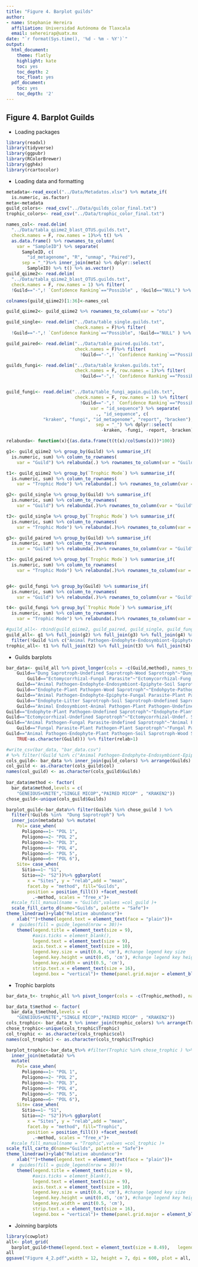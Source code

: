 ```yaml
---
title: "Figure 4. Barplot guilds"
author:
- name: Stephanie Hereira
  affiliation: Universidad Autónoma de Tlaxcala
  email: sehereirap@uatx.mx
date: "`r format(Sys.time(), '%d - %m - %Y')`"
output:
  html_document:
    theme: flatly
    highlight: kate
    toc: yes
    toc_depth: 2
    toc_float: yes
  pdf_document:
    toc: yes
    toc_depth: '2'
---
```


## Figure 4. Barplot Guilds

- Loading packages 
```r
library(readxl)
library(tidyverse)
library(ggpubr)
library(RColorBrewer)
library(ggh4x)
library(rcartocolor)
```

- Loading data and formatting
```r
metadata<-read_excel("../Data/Metadatos.xlsx") %>% mutate_if(
  is.numeric, as.factor)
meta<-metadata
guild_colors<- read_csv("../Data/guilds_color_final.txt")
trophic_colors<- read_csv("../Data/trophic_color_final.txt")

names_col<- read.delim(
  "../Data/tabla_qiime2_blast_OTUS.guilds.txt", 
  check.names = F, row.names = 1)%>% t() %>% 
  as.data.frame() %>% rownames_to_column(
    var = "SampleID") %>% separate(
      SampleID, c(
        "id_metagenome", "R", "unmap", "Paired"), 
      sep = "_")%>% inner_join(meta) %>% dplyr::select(
        SampleID) %>% t() %>% as.vector()
guild_qiime2<- read.delim(
  "../Data/tabla_qiime2_blast_OTUS.guilds.txt", 
  check.names = F, row.names = 1) %>% filter(
  !Guild=="-",! `Confidence Ranking`=="Possible" , !Guild=="NULL") %>% mutate(Method="GENEIOUS+UNITE")

colnames(guild_qiime2)[1:36]<-names_col

guild_qiime2<- guild_qiime2 %>% rownames_to_column(var = "otu")

guild_single<- read.delim("../Data/table_single.guilds.txt", 
                          check.names = F)%>% filter(
  !Guild=="-",! `Confidence Ranking`=="Possible", !Guild=="NULL" ) %>% mutate(Method="MICOP SINGLE")

guild_paired<- read.delim("../Data/table_paired.guilds.txt", 
                          check.names = F)%>% filter(
                            !Guild=="-",! `Confidence Ranking`=="Possible" ) %>% mutate(Method="MICOP PAIRED")

guilds_fungi<- read.delim("../Data/table_kraken.guilds.txt", 
                          check.names = F, row.names = 1)%>% filter(
                            !Guild=="-",! `Confidence Ranking`=="Possible" ) %>% mutate(otu=paste0("otu", rownames(.))) %>% select_at(vars(!starts_with("kraken")))


guild_fungi<- read.delim("../Data/table_fungi_again.guilds.txt", 
                          check.names = F, row.names = 1) %>% filter(
                            !Guild=="-",! `Confidence Ranking`=="Possible" ,   !Guild=="NULL") %>% mutate(otu=paste0("otu", rownames(.))) %>% column_to_rownames(var = "otu")%>% select_if(is.numeric)%>% t() %>% as.data.frame() %>% rownames_to_column(
                                var = "id_sequence") %>% separate(
                                  ., "id_sequence", c(
              "kraken", "fungi", "id_metagenome", "report", "bracken"), 
                                  sep = "_") %>% dplyr::select(
                                    -kraken, -fungi, -report, -bracken) %>% full_join(metadata) %>% dplyr::select(-id_sequence:-Names, -id_metagenome) %>% column_to_rownames(var = "SampleID") %>% t() %>% as.data.frame() %>% rownames_to_column(var = "otu") %>% inner_join(guilds_fungi)%>% mutate(Method="KRAKEN2")

relabunda<- function(x){(as.data.frame(t(t(x)/colSums(x)))*100)}

g1<- guild_qiime2 %>% group_by(Guild) %>% summarise_if(
  is.numeric, sum) %>% column_to_rownames(
    var = "Guild") %>% relabunda(.) %>% rownames_to_column(var = "Guild") %>% mutate(method="GENEIOUS+UNITE") %>%  mutate(total = rowMeans(across(where(is.numeric)))) %>% top_n(n = 10, wt = total) %>% dplyr::select(-total)

t1<- guild_qiime2 %>% group_by(`Trophic Mode`) %>% summarise_if(
  is.numeric, sum) %>% column_to_rownames(
    var = "Trophic Mode") %>% relabunda(.) %>% rownames_to_column(var = "Trophic") %>% mutate(method="GENEIOUS+UNITE")

g2<- guild_single %>% group_by(Guild) %>% summarise_if(
  is.numeric, sum) %>% column_to_rownames(
    var = "Guild") %>% relabunda(.)%>% rownames_to_column(var = "Guild")%>% mutate(method="SINGLE MICOP")%>%  mutate(total = rowMeans(across(where(is.numeric)))) %>% top_n(n = 10, wt = total)%>% dplyr::select(-total)

t2<- guild_single %>% group_by(`Trophic Mode`) %>% summarise_if(
  is.numeric, sum) %>% column_to_rownames(
    var = "Trophic Mode") %>% relabunda(.)%>% rownames_to_column(var = "Trophic")%>% mutate(method="SINGLE MICOP")

g3<- guild_paired %>% group_by(Guild) %>% summarise_if(
  is.numeric, sum) %>% column_to_rownames(
    var = "Guild") %>% relabunda(.)%>% rownames_to_column(var = "Guild")%>% mutate(method="PAIRED MICOP")%>%  mutate(total = rowMeans(across(where(is.numeric)))) %>% top_n(n = 10, wt = total)%>% dplyr::select(-total)

t3<- guild_paired %>% group_by(`Trophic Mode`) %>% summarise_if(
  is.numeric, sum) %>% column_to_rownames(
    var = "Trophic Mode") %>% relabunda(.)%>% rownames_to_column(var = "Trophic")%>% mutate(method="PAIRED MICOP")


g4<- guild_fungi %>% group_by(Guild) %>% summarise_if(
  is.numeric, sum) %>% column_to_rownames(
    var = "Guild") %>% relabunda(.)%>% rownames_to_column(var = "Guild")%>% mutate(method="KRAKEN2")%>%  mutate(total = rowMeans(across(where(is.numeric)))) %>% top_n(n = 10, wt = total)%>% dplyr::select(-total)

t4<- guild_fungi %>% group_by(`Trophic Mode`) %>% summarise_if(
  is.numeric, sum) %>% column_to_rownames(
    var = "Trophic Mode") %>% relabunda(.)%>% rownames_to_column(var = "Trophic")%>% mutate(method="KRAKEN2")

#guild_all<- rbind(guild_qiime2, guild_paired, guild_single, guild_fungi)
guild_all<- g1 %>% full_join(g2) %>% full_join(g3) %>% full_join(g4) %>%
  filter(!Guild %in% c("Animal Pathogen-Endophyte-Endosymbiont-Epiphyte-Soil Saprotroph-Undefined Saprotroph", "Animal Pathogen-Soil Saprotroph", "Endophyte-Undefined Saprotroph"))
trophic_all<- t1 %>% full_join(t2) %>% full_join(t3) %>% full_join(t4)


```


- Guilds barplots
```r

bar_data<- guild_all %>% pivot_longer(cols = -c(Guild,method), names_to = "SampleID", values_to = "relab")%>% mutate(Guilds=case_when(
    Guild=="Dung Saprotroph-Undefined Saprotroph-Wood Saprotroph"~"Dung Sap.-Undef Sap.-Wood Sap.",
        Guild=="Ectomycorrhizal-Fungal Parasite"~"Ectomycorrhizal-Fung.Parasit",
    Guild=="Animal Pathogen-Endophyte-Endosymbiont-Epiphyte-Soil Saprotroph-Undefined Saprotroph"~"Animal P-Endoph/symb-Undef. Sap.",
    Guild=="Endophyte-Plant Pathogen-Wood Saprotroph"~"Endohpyte-Pathogen-Saprotroph",
    Guild=="Animal Pathogen-Endophyte-Epiphyte-Fungal Parasite-Plant Pathogen-Wood Saprotroph"~"Animal-Plant P-Endophyte-Saprotroph",
    Guild=="Endophyte-Litter Saprotroph-Soil Saprotroph-Undefined Saprotroph"~"Endophyte-Undefined Saprotrop",
    Guild=="Animal Endosymbiont-Animal Pathogen-Plant Pathogen-Undefined Saprotroph"~"Animal-Plant endosymb-P-Undef. Sap.",
Guild=="Endophyte-Plant Pathogen-Undefined Saprotroph"~"Endophyte-Plant Pathogen-Undef. Sap.",
Guild=="Ectomycorrhizal-Undefined Saprotroph"~"Ectomycorrhizal-Undef. Sap.",
Guild=="Animal Pathogen-Fungal Parasite-Undefined Saprotroph"~"Animal P-Fungal Parasite-Undef. Sap.",
    Guild=="Fungal Parasite-Plant Pathogen-Plant Saprotroph"~"Fungal Parasite-Plant Path-Plant Sap.",
Guild=="Animal Pathogen-Endophyte-Plant Pathogen-Soil Saprotroph-Wood Saprotroph" ~"Animal Pathogen-Endoph-Plant P-Soil/Wood Sap", 
    TRUE~as.character(Guild))) %>% filter(relab>1)

#write_csv(bar_data, "bar_data.csv")
# %>% filter(!Guild %in% c("Animal Pathogen-Endophyte-Endosymbiont-Epiphyte-Soil Saprotroph-Undefined Saprotroph", "Dung Saprotroph-Undefined Saprotroph-Wood Saprotroph", "Ectomycorrhizal-Undefined Saprotroph", "Dung Saprotroph-Wood Saprotroph" ))
cols_guild<- bar_data %>% inner_join(guild_colors) %>% arrange(Guilds)
col_guild <- as.character(cols_guild$col)
names(col_guild) <- as.character(cols_guild$Guilds)
  
bar_data$method <- factor(
  bar_data$method,levels = c(
    "GENEIOUS+UNITE","SINGLE MICOP","PAIRED MICOP" , "KRAKEN2"))
chose_guild<-unique(cols_guild$Guilds)  

barplot_guild<-bar_data%>% filter(Guilds %in% chose_guild ) %>%
  filter(!Guilds %in%  "Dung Saprotroph") %>% 
  inner_join(metadata) %>% mutate(
    Pol= case_when(
      Poligono==1~ "POL 1",
      Poligono==2~ "POL 2",
      Poligono==3~ "POL 3",
      Poligono==4~ "POL 4",
      Poligono==5~ "POL 5",
      Poligono==6~ "POL 6"),
    Site= case_when(
      Sitio==1~ "S1",
      Sitio==2~ "S2"))%>% ggbarplot(
        x = "Sites", y = "relab",add = "mean",
        facet.by = "method", fill="Guilds", 
        position = position_fill()) +facet_nested(
          .~method, scales = "free_x")+
  #scale_fill_manual(name = "Guilds",values =col_guild )+
  scale_fill_carto_d(name="Guilds", palette = "Safe")+
theme_linedraw()+ylab("Relative abundance")+
    xlab("")+theme(legend.text = element_text(face = "plain"))+
  #  guides(fill = guide_legend(nrow = 30))+
    theme(legend.title = element_text(size = 9),
          #axis.ticks = element_blank(),
          legend.text = element_text(size = 9), 
          axis.text.x = element_text(size = 10),
          legend.key.size = unit(0.6, 'cm'), #change legend key size
          legend.key.height = unit(0.45, 'cm'), #change legend key height
          legend.key.width = unit(0.5, 'cm'),
          strip.text.x = element_text(size = 16),
          legend.box = "vertical")+ theme(panel.grid.major = element_blank(), panel.grid.minor = element_blank())
```

- Trophic barplots
```r

bar_data_t<- trophic_all %>% pivot_longer(cols = -c(Trophic,method), names_to = "SampleID", values_to = "relab")#%>% filter(!Trophic %in% c("Pathotroph-Saprotroph-Symbiotroph" ))

bar_data_t$method <- factor(
  bar_data_t$method,levels = c(
    "GENEIOUS+UNITE","SINGLE MICOP","PAIRED MICOP" , "KRAKEN2"))
cols_trophic<- bar_data_t %>% inner_join(trophic_colors) %>% arrange(Trophic)
chose_trophic<-unique(cols_trophic$Trophic)  
col_trophic <- as.character(cols_trophic$col)
names(col_trophic) <- as.character(cols_trophic$Trophic)

barplot_trophic<-bar_data_t%>% #filter(Trophic %in% chose_trophic ) %>% 
  inner_join(metadata) %>% 
  mutate(
    Pol= case_when(
      Poligono==1~ "POL 1",
      Poligono==2~ "POL 2",
      Poligono==3~ "POL 3",
      Poligono==4~ "POL 4",
      Poligono==5~ "POL 5",
      Poligono==6~ "POL 6"),
    Site= case_when(
      Sitio==1~ "S1",
      Sitio==2~ "S2"))%>% ggbarplot(
        x = "Sites", y = "relab",add = "mean",
        facet.by = "method", fill="Trophic", 
        position = position_fill()) +facet_nested(
          .~method, scales = "free_x")+
  #scale_fill_manual(name = "Trophic",values =col_trophic )+
scale_fill_carto_d(name="Guilds", palette = "Safe")+
theme_linedraw()+ylab("Relative abundance")+
    xlab("")+theme(legend.text = element_text(face = "plain"))+
  #  guides(fill = guide_legend(nrow = 30))+
    theme(legend.title = element_text(size = 9),
          #axis.ticks = element_blank(),
          legend.text = element_text(size = 9), 
          axis.text.x = element_text(size = 10),
          legend.key.size = unit(0.6, 'cm'), #change legend key size
          legend.key.height = unit(0.45, 'cm'), #change legend key height
          legend.key.width = unit(0.5, 'cm'),
          strip.text.x = element_text(size = 16),
          legend.box = "vertical")+ theme(panel.grid.major = element_blank(), panel.grid.minor = element_blank())+xlab("Sites")

```

- Joinning barplots 
```r
library(cowplot)
all<- plot_grid(
  barplot_guild+theme(legend.text = element_text(size = 8.49),   legend.title = element_text(face = "bold")),                  barplot_trophic+theme(legend.text = element_text(size = 8.5),  legend.title = element_text(face = "bold")), nrow = 2, rel_heights = c(1,1))
all
ggsave("Figure 4_2.pdf",width = 12, height = 7, dpi = 600, plot = all, device = "pdf")

```


